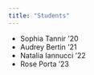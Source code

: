 ```yaml
---
title: "Students"
---
```


- Sophia Tannir '20
- Audrey Bertin '21
- Natalia Iannucci '22
- Rose Porta '23